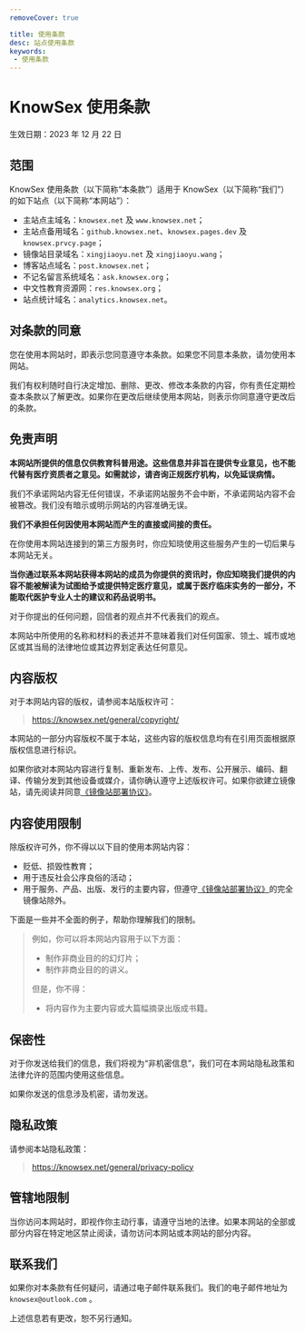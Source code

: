 ```yaml
---
removeCover: true

title: 使用条款
desc: 站点使用条款
keywords: 
 - 使用条款
---
```


# KnowSex 使用条款

生效日期：2023 年 12 月 22 日

## 范围
KnowSex 使用条款（以下简称“本条款”）适用于 KnowSex（以下简称“我们”）的如下站点（以下简称“本网站”）：

- 主站点主域名：`knowsex.net` 及 `www.knowsex.net`；
- 主站点备用域名：`github.knowsex.net`、`knowsex.pages.dev` 及 `knowsex.prvcy.page`；
- 镜像站目录域名：`xingjiaoyu.net` 及 `xingjiaoyu.wang`；
- 博客站点域名：`post.knowsex.net`；
- 不记名留言系统域名：`ask.knowsex.org`；
- 中文性教育资源网：`res.knowsex.org`；
- 站点统计域名：`analytics.knowsex.net`。

## 对条款的同意
您在使用本网站时，即表示您同意遵守本条款。如果您不同意本条款，请勿使用本网站。

我们有权利随时自行决定增加、删除、更改、修改本条款的内容，你有责任定期检查本条款以了解更改。如果你在更改后继续使用本网站，则表示你同意遵守更改后的条款。

## 免责声明

**本网站所提供的信息仅供教育科普用途。这些信息并非旨在提供专业意见，也不能代替有医疗资质者之意见。如需就诊，请咨询正规医疗机构，以免延误病情。**

我们不承诺网站内容无任何错误，不承诺网站服务不会中断，不承诺网站内容不会被篡改。我们没有暗示或明示网站的内容准确无误。

**我们不承担任何因使用本网站而产生的直接或间接的责任。**

在你使用本网站连接到的第三方服务时，你应知晓使用这些服务产生的一切后果与本网站无关。

**当你通过联系本网站获得本网站的成员为你提供的资讯时，你应知晓我们提供的内容不能被解读为试图给予或提供特定医疗意见，或属于医疗临床实务的一部分，不能取代医护专业人士的建议和药品说明书。**

对于你提出的任何问题，回信者的观点并不代表我们的观点。

本网站中所使用的名称和材料的表述并不意味着我们对任何国家、领土、城市或地区或其当局的法律地位或其边界划定表达任何意见。

## 内容版权

对于本网站内容的版权，请参阅本站版权许可：

> https://knowsex.net/general/copyright/

本网站的一部分内容版权不属于本站，这些内容的版权信息均有在引用页面根据原版权信息进行标识。

如果你欲对本网站内容进行复制、重新发布、上传、发布、公开展示、编码、翻译、传输分发到其他设备或媒介，请你确认遵守上述版权许可。如果你欲建立镜像站，请先阅读并同意[《镜像站部署协议》](https://github.com/knowsex/knowsex.github.io/blob/main/mirror-license.md)。

## 内容使用限制

除版权许可外，你不得以以下目的使用本网站内容：

- 贬低、损毁性教育；
- 用于违反社会公序良俗的活动；
- 用于服务、产品、出版、发行的主要内容，但遵守[《镜像站部署协议》](https://github.com/knowsex/knowsex.github.io/blob/main/mirror-license.md)的完全镜像站除外。

下面是一些并不全面的例子，帮助你理解我们的限制。

> 例如，你可以将本网站内容用于以下方面：
> 
> - 制作非商业目的的幻灯片；
> - 制作非商业目的的讲义。
> 
> 但是，你不得：
> 
> - 将内容作为主要内容或大篇幅摘录出版成书籍。

## 保密性

对于你发送给我们的信息，我们将视为“非机密信息”，我们可在本网站隐私政策和法律允许的范围内使用这些信息。

如果你发送的信息涉及机密，请勿发送。

## 隐私政策

请参阅本站隐私政策：
> https://knowsex.net/general/privacy-policy

## 管辖地限制

当你访问本网站时，即视作你主动行事，请遵守当地的法律。如果本网站的全部或部分内容在特定地区禁止阅读，请勿访问本网站或本网站的部分内容。

## 联系我们
如果你对本条款有任何疑问，请通过电子邮件联系我们。我们的电子邮件地址为 `knowsex@outlook.com` 。

上述信息若有更改，恕不另行通知。

